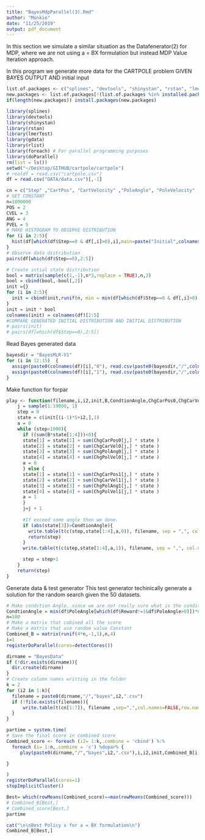 ```yaml
---
title: "BayesMdpParallel(3).Rmd"
author: "Monkie"
date: "11/25/2019"
output: pdf_document
---
```


In this section we simulate a similar situation as the Datafenerator(2) for MDP, where we are not using a = BX formulation but instead MDP Value Iteration approach.

In this program we generate more data for the CARTPOLE problem GIVEN BAYES OUTPUT AND initial input
```r
list.of.packages <- c("splines", "devtools", "shinystan", "rstan", "lmerTest","gdata","foreach","rlist","doParallel")
new.packages <- list.of.packages[!(list.of.packages %in% installed.packages()[,"Package"])]
if(length(new.packages)) install.packages(new.packages)

library(splines)
library(devtools)
library(shinystan)
library(rstan)
library(lmerTest)
library(gdata)
library(rlist)
library(foreach) # For parallel programming purposes
library(doParallel)
rm(list = ls())
setwd("~/Desktop/GITHUB/cartpole/cartpole")
# realdf = read.csv("cartpole.csv")
df = read.csv("DATA/data.csv")[,-1]
```


```r
cn = c("Step" ,"CartPos", "CartVelocity" ,"PoleAngle", "PoleVelocity" ,"Action", "Reward","FutCarPos","FutCarVel", "FutPolAng" ,"FutPolVel","ChgCarPos","ChgCarVel","ChgPolAng","ChgPolVel" )
# SET CONSTANT
n=1000000
POS = 2
CVEL = 3
ANG = 4
PVEL = 5
# MAKE HISTOGRAM TO OBSERVE DISTRIBUTION
for (i in 2:5){
  hist(df[which(df$Step==0 & df[,i]>0),i],main=paste("Initial",colnames(df)[i]),nclass=30)
}
# Observe data distribution
pairs(df[which(df$Step==0),2:5])

# Create intial state distribution
bool = matrix(sample(c(1,-1),n*3,replace = TRUE),n,3)
bool = cbind(bool,-bool[,2])
init ={}
for (i in 2:5){
  init = cbind(init,runif(n, min = min(df[which(df$Step==0 & df[,i]>0),i]), max = max(df[which(df$Step==0 & df[,i]>0),i])))
}
init = init * bool
colnames(init) = colnames(df)[2:5]
#COMPARE GENERATED INITIAL DISTRIBUTION AND INITIAL DISTRIBUTION
# pairs(init)
# pairs(df[which(df$Step==0),2:5])
```

Read Bayes generated data
```r
bayesdir = "BayesMLR-V1"
for (i in 12:15)  {
  assign(paste0(colnames(df)[i],"0"), read.csv(paste0(bayesdir,"/",colnames(df)[i],"BayesFit0.csv"))[,-1])
  assign(paste0(colnames(df)[i],"1"), read.csv(paste0(bayesdir,"/",colnames(df)[i],"BayesFit1.csv"))[,-1])
}
```

Make function for forpar
```r
play <- function(filename,i,i2,init,B,CondtionAngle,ChgCarPos0,ChgCarVel0,ChgPolAng0,ChgPolVel0,ChgCarPos1,ChgCarVel1,ChgPolAng1,ChgPolVel1){
    j = sample(1:19000, 1)
    step = 0
    state = c(init[(i-1)*5+i2,],1)
    a = 0
    while (step<1000){
      if ((sum(B*state[1:4]))<0){
      state[1] = state[1] + sum(ChgCarPos0[j,] * state )
      state[2] = state[2] + sum(ChgCarVel0[j,] * state )
      state[3] = state[3] + sum(ChgPolAng0[j,] * state )
      state[4] = state[4] + sum(ChgPolVel0[j,] * state )
      a = 0
      } else {
      state[1] = state[1] + sum(ChgCarPos1[j,] * state )
      state[2] = state[2] + sum(ChgCarVel1[j,] * state )
      state[3] = state[3] + sum(ChgPolAng1[j,] * state )
      state[4] = state[4] + sum(ChgPolVel1[j,] * state )
      a = 1
      }
      j=j + 1
      
      #If exceed some angle then we done.
      if (abs(state[3])>CondtionAngle){
        write.table(t(c(step,state[1:4],a,0)), filename, sep = ",", col.names = !file.exists(filename),row.names = FALSE, append = T)
        return(step)
      }
      write.table(t(c(step,state[1:4],a,1)), filename, sep = ",", col.names = !file.exists(filename),row.names = FALSE, append = T)

      step = step+1
    }
    return(step)
}
```


Generate data & test generator
This test generator techinically generate a solution for the random search given the 50 datasets.
```r

# Make condition Angle, since we are not really sure what is the condition angle, we use a slight conservative angle where is 0.96 of the angle we have seen considered lose.
CondtionAngle = min(df$PoleAngle[which(df$Reward!=1&df$PoleAngle>0)])*0.96
n=100
# Make a matrix that cobined all the score
# Make a matrix that use random value Constant
Combined_B = matrix(runif(4*n,-1,1),n,4)
i=1
registerDoParallel(cores=detectCores())

dirname = "BayesData"
if (!dir.exists(dirname)){
  dir.create(dirname)
}
# Create column names writting in the folder
k = 2
for (i2 in 1:k){
  filename = paste0(dirname,"/","bayes",i2,".csv")
  if (!file.exists(filename)){
      write.table(t(cn[1:7]), filename ,sep=",",col.names=FALSE,row.names = FALSE)
  }
}

partime = system.time(
# Save the final score in combined score
Combined_score <- foreach (i2= 1:k,.combine = 'cbind') %:% 
  foreach (i= 1:n,.combine = 'c') %dopar% {
     play(paste0(dirname,"/","bayes",i2,".csv"),i,i2,init,Combined_B[i,],CondtionAngle,ChgCarPos0,ChgCarVel0,ChgPolAng0,ChgPolVel0,ChgCarPos1,ChgCarVel1,ChgPolAng1,ChgPolVel1)

}

)
registerDoParallel(cores=1)
stopImplicitCluster()

Best= which(rowMeans(Combined_score)==max(rowMeans(Combined_score)))
# Combined_B[Best,]
# Combined_score[Best,]
partime

cat("\n\nBest Policy x for a = BX formulation\n")
Combined_B[Best,]

```


















